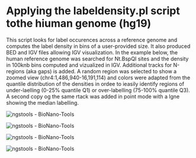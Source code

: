 
Applying the labeldensity.pl script tothe hiuman genome (hg19)
==========

This script looks for label occurences across a reference genome and computes the label density in bins of a user-provided size. 
It also produced BED and IGV files allowing IGV visualization. 
In the example below, the human reference genome was searched for Nt.BspQI sites and the density in 100knb bins computed and vizualized in IGV. Additional tracks for N-regions (aka gaps) is added. A random region was selected to show a zoomed view (chr4:1,486,940-16,191,114) and colors were adapted from the quantile distribution of the densities in ordee to ieasily identify regions of under-laelling (0-25% quantile Q1) or over-labelling (75-100% quantile Q3). A second copy og the same rtack was added in point mode with a lgne showing the median labelling.

![ngstools](pictures/Irys_icon.png) - BioNano-Tools

![ngstools](pictures/Irys_icon.png) - BioNano-Tools

![ngstools](pictures/Irys_icon.png) - BioNano-Tools

![ngstools](pictures/Irys_icon.png) - BioNano-Tools
